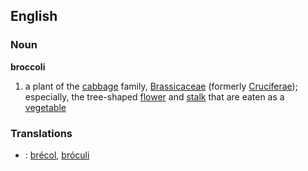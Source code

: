 ==English==
{{wikipedia}}
===Noun===
'''broccoli'''
#a plant of the [[cabbage]] family, [[Brassicaceae]] (formerly [[Cruciferae]]); especially, the tree-shaped [[flower]] and [[stalk]] that are eaten as a [[vegetable]]

=== Translations ===
*{{es}}: [[brécol]], [[bróculi]]